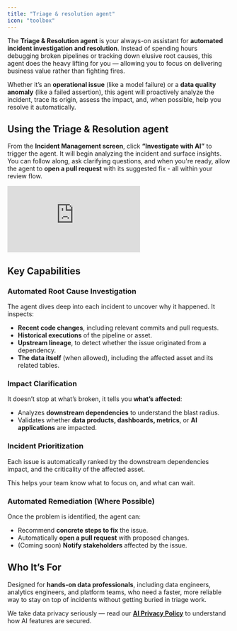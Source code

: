 ```yaml
---
title: "Triage & resolution agent"
icon: "toolbox"
---
```


The **Triage & Resolution agent** is your always-on assistant for **automated incident investigation and resolution**. Instead of spending hours debugging broken pipelines or tracking down elusive root causes, this agent does the heavy lifting for you — allowing you to focus on delivering business value rather than fighting fires.

Whether it’s an **operational issue** (like a model failure) or a **data quality anomaly** (like a failed assertion), this agent will proactively analyze the incident, trace its origin, assess the impact, and, when possible, help you resolve it automatically.

## Using the Triage & Resolution agent

From the **Incident Management screen**, click **“Investigate with AI”** to trigger the agent. It will begin analyzing the incident and surface insights. You can follow along, ask clarifying questions, and when you're ready, allow the agent to **open a pull request** with its suggested fix - all within your review flow.

<Frame>
  <div style={{ paddingBottom: "64.98194945848375%" }}>
    <iframe
      src="https://www.loom.com/embed/e341f158943e4cf68271251e3e89a389?sid=acad086a-7c8c-4dca-981c-7c120622079e"
      frameborder="0"
      webkitAllowFullScreen
      mozAllowFullScreen
      allowfullscreen
      style={{
        position: "absolute",
        top: 0,
        left: 0,
        width: "100%",
        height: "100%",
      }}
    ></iframe>
  </div>
</Frame>

## Key Capabilities

### Automated Root Cause Investigation

The agent dives deep into each incident to uncover why it happened. It inspects:

- **Recent code changes**, including relevant commits and pull requests.
- **Historical executions** of the pipeline or asset.
- **Upstream lineage**, to detect whether the issue originated from a dependency.
- **The data itself** (when allowed), including the affected asset and its related tables.

### Impact Clarification

It doesn’t stop at what’s broken, it tells you **what’s affected**:

- Analyzes **downstream dependencies** to understand the blast radius.
- Validates whether **data products, dashboards, metrics**, or **AI applications** are impacted.

### Incident Prioritization

Each issue is automatically ranked by the downstream dependencies impact, and the criticality of the affected asset.

This helps your team know what to focus on, and what can wait. 

### Automated Remediation (Where Possible)

Once the problem is identified, the agent can:

- Recommend **concrete steps to fix** the issue.
- Automatically **open a pull request** with proposed changes.
- (Coming soon) **Notify stakeholders** affected by the issue.

## Who It’s For

Designed for **hands-on data professionals**, including data engineers, analytics engineers, and platform teams, who need a faster, more reliable way to stay on top of incidents without getting buried in triage work.

We take data privacy seriously — read our [**AI Privacy Policy**](/cloud/general/ai-privacy-policy) to understand how AI features are secured.

